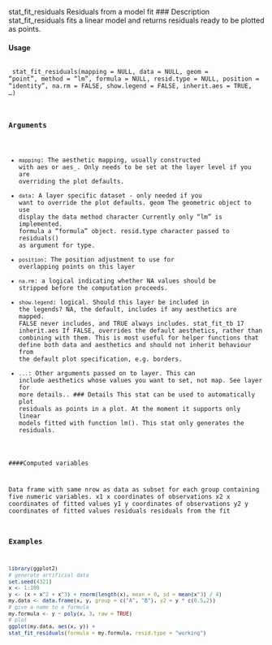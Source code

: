 stat_fit_residuals Residuals from a model fit
### Description
stat_fit_residuals fits a linear model and returns residuals ready to be plotted as points.

#### Usage 
 <pre><code>
stat_fit_residuals(mapping = NULL, data = NULL, geom = "point",
method = "lm", formula = NULL, resid.type = NULL,
position = "identity", na.rm = FALSE, show.legend = FALSE,
inherit.aes = TRUE, ...)

### Arguments

* ``mapping``: The aesthetic mapping, usually constructed with aes or aes_. Only needs to be
set at the layer level if you are overriding the plot defaults.
* ``data ``: A layer specific dataset - only needed if you want to override the plot defaults.
geom The geometric object to use display the data
method character Currently only "lm" is implemented.
formula a "formula" object.
resid.type character passed to residuals() as argument for type.
* ``position``: The position adjustment to use for overlapping points on this layer
* ``na.rm``: a logical indicating whether NA values should be stripped before the computation
proceeds.
* ``show.legend ``: logical. Should this layer be included in the legends? NA, the default, includes if
any aesthetics are mapped. FALSE never includes, and TRUE always includes.
stat_fit_tb 17
inherit.aes If FALSE, overrides the default aesthetics, rather than combining with them. This
is most useful for helper functions that define both data and aesthetics and should
not inherit behaviour from the default plot specification, e.g. borders.
* ``...``:   Other arguments passed on to layer. This can include aesthetics whose values
you want to set, not map. See layer for more details..
### Details
This stat can be used to automatically plot residuals as points in a plot. At the moment it supports
only linear models fitted with function lm(). This stat only generates the residuals.

####Computed variables

Data frame with same nrow as data as subset for each group containing five numeric variables.
x1 x coordinates of observations
x2 x coordinates of fitted values
y1 y coordinates of observations
y2 y coordinates of fitted values
residuals residuals from the fit

### Examples 
```r
library(ggplot2)
# generate artificial data
set.seed(4321)
x <- 1:100
y <- (x + x^2 + x^3) + rnorm(length(x), mean = 0, sd = mean(x^3) / 4)
my.data <- data.frame(x, y, group = c("A", "B"), y2 = y * c(0.5,2))
# give a name to a formula
my.formula <- y ~ poly(x, 3, raw = TRUE)
# plot
ggplot(my.data, aes(x, y)) +
stat_fit_residuals(formula = my.formula, resid.type = "working")
```

